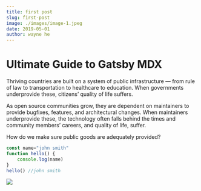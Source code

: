 ```yaml
---
title: first post
slug: first-post
image: ./images/image-1.jpeg
date: 2019-05-01
author: wayne he
---
```



# Ultimate Guide to Gatsby MDX
Thriving countries are built on a system of public infrastructure — from rule of law to transportation to healthcare to education. When governments underprovide these, citizens’ quality of life suffers.

As open source communities grow, they are dependent on maintainers to provide bugfixes, features, and architectural changes. When maintainers underprovide these, the technology often falls behind the times and community members’ careers, and quality of life, suffer.

How do we make sure public goods are adequately provided?

<Counter />
<div className="code"> 

```javascript
const name="john smith"
function hello() {
    console.log(name)
}
hello() //john smith
```
</div>

<div className="post-image">

![](./images/image-3.jpeg)

</div>